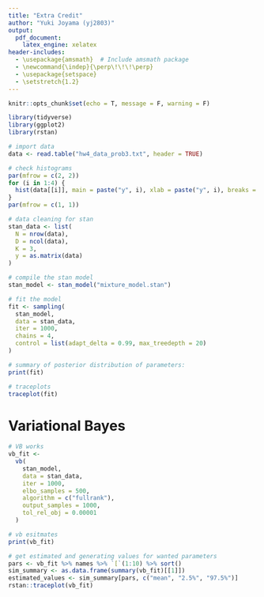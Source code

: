 ```yaml
---
title: "Extra Credit"
author: "Yuki Joyama (yj2803)"
output: 
  pdf_document:
    latex_engine: xelatex
header-includes:
  - \usepackage{amsmath}  # Include amsmath package
  - \newcommand{\indep}{\perp\!\!\!\perp}
  - \usepackage{setspace}
  - \setstretch{1.2}
---
```


```r
knitr::opts_chunk$set(echo = T, message = F, warning = F)

library(tidyverse)
library(ggplot2)
library(rstan)
```

```r
# import data
data <- read.table("hw4_data_prob3.txt", header = TRUE)

# check histograms
par(mfrow = c(2, 2))  
for (i in 1:4) {
  hist(data[[i]], main = paste("y", i), xlab = paste("y", i), breaks = 30)
}
par(mfrow = c(1, 1))

# data cleaning for stan
stan_data <- list(
  N = nrow(data),
  D = ncol(data),
  K = 3,  
  y = as.matrix(data)
)

# compile the stan model
stan_model <- stan_model("mixture_model.stan")

# fit the model
fit <- sampling(
  stan_model, 
  data = stan_data, 
  iter = 1000, 
  chains = 4, 
  control = list(adapt_delta = 0.99, max_treedepth = 20)
)

# summary of posterior distribution of parameters:
print(fit)

# traceplots
traceplot(fit)
```

# Variational Bayes

```r
# VB works
vb_fit <-
  vb(
    stan_model,
    data = stan_data,
    iter = 1000,
    elbo_samples = 500,
    algorithm = c("fullrank"),
    output_samples = 1000,
    tol_rel_obj = 0.00001
  )

# vb esitmates
print(vb_fit)

# get estimated and generating values for wanted parameters
pars <- vb_fit %>% names %>% `[`(1:10) %>% sort()
sim_summary <- as.data.frame(summary(vb_fit)[[1]])
estimated_values <- sim_summary[pars, c("mean", "2.5%", "97.5%")]
rstan::traceplot(vb_fit)
```

